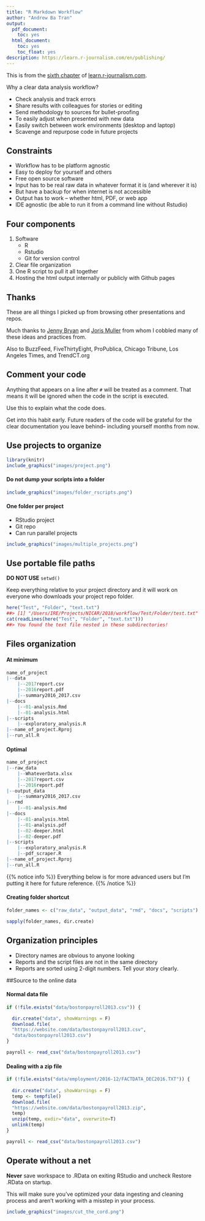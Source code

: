 ```yaml
---
title: "R Markdown Workflow"
author: "Andrew Ba Tran"
output:
  pdf_document:
    toc: yes
  html_document:
    toc: yes
    toc_float: yes
description: https://learn.r-journalism.com/en/publishing/
---
```


This is from the [sixth chapter](https://learn.r-journalism.com/en/publishing/workflow/r-projects/) of [learn.r-journalism.com](https://learn.r-journalism.com/).

Why a clear data analysis workflow?

- Check analysis and track errors
- Share results with colleagues for stories or editing
- Send methodology to sources for bullet-proofing
- To easily adjust when presented with new data
- Easily switch between work environments (desktop and laptop)
- Scavenge and repurpose code in future projects

## Constraints

- Workflow has to be platform agnostic
- Easy to deploy for yourself and others
- Free open source software
- Input has to be real raw data in whatever format it is (and wherever it is)
- But have a backup for when internet is not accessible
- Output has to work -- whether html, PDF, or web app
- IDE agnostic (be able to run it from a command line without Rstudio)

## Four components

1. Software
	* R
	* Rstudio
	* Git for version control
2. Clear file organization
3. One R script to pull it all together
4. Hosting the html output internally or publicly with Github pages


## Thanks

These are all things I picked up from browsing other presentations and repos.

Much thanks to [Jenny Bryan](https://github.com/jennybc) and [Joris Muller](http://blog.jom.link/) from whom I cobbled many of these ideas and practices from. 

Also to BuzzFeed, FiveThirtyEight, ProPublica, Chicago Tribune, Los Angeles Times, and TrendCT.org


## Comment your code

Anything that appears on a line after `#` will be treated as a comment. That means it will be ignored when the code in the script is executed.

Use this to explain what the code does. 

Get into this habit early. Future readers of the code will be grateful for the clear documentation you leave behind-- including yourself months from now.


## Use projects to organize


```r
library(knitr)
include_graphics("images/project.png")
```




#### Do not dump your scripts into a folder



```r
include_graphics("images/folder_rscripts.png")
```

#### One folder per project

- RStudio project
- Git repo
- Can run parallel projects


```r
include_graphics("images/multiple_projects.png")
```





## Use portable file paths 

**DO NOT USE** `setwd()`

Keep everything relative to your project directory and it will work on everyone who downloads your project repo folder.

```r
here("Test", "Folder", "text.txt")
##> [1] "/Users/IRE/Projects/NICAR/2018/workflow/Test/Folder/test.txt"
cat(readLines(here("Test", "Folder", "text.txt")))
##> You found the text file nested in these subdirectories!
```

## Files organization

#### At minimum

```r
name_of_project
|--data
    |--2017report.csv
    |--2016report.pdf
    |--summary2016_2017.csv
|--docs
    |--01-analysis.Rmd
    |--01-analysis.html
|--scripts
    |--exploratory_analysis.R
|--name_of_project.Rproj
|--run_all.R
```


#### Optimal

```r
name_of_project
|--raw_data
    |--WhateverData.xlsx
    |--2017report.csv
    |--2016report.pdf
|--output_data
    |--summary2016_2017.csv
|--rmd
    |--01-analysis.Rmd
|--docs
    |--01-analysis.html
    |--01-analysis.pdf
    |--02-deeper.html
    |--02-deeper.pdf
|--scripts
    |--exploratory_analysis.R
    |--pdf_scraper.R
|--name_of_project.Rproj
|--run_all.R
```

{{% notice info %}}
Everything below is for more advanced users but I'm putting it here for future reference.
{{% /notice %}}


#### Creating folder shortcut

```r
folder_names <- c("raw_data", "output_data", "rmd", "docs", "scripts")

sapply(folder_names, dir.create)
```

## Organization principles

- Directory names are obvious to anyone looking
- Reports and the script files are not in the same directory
- Reports are sorted using 2-digit numbers. Tell your story clearly.


##Source to the online data

#### Normal data file
```r
if (!file.exists("data/bostonpayroll2013.csv")) {

  dir.create("data", showWarnings = F)
  download.file(
  "https://website.com/data/bostonpayroll2013.csv",
  "data/bostonpayroll2013.csv")
}

payroll <- read_csv("data/bostonpayroll2013.csv")
```

#### Dealing with a zip file
```r
if (!file.exists("data/employment/2016-12/FACTDATA_DEC2016.TXT")) {
  
  dir.create("data", showWarnings = F)
  temp <- tempfile()
  download.file(
  "https://website.com/data/bostonpayroll2013.zip",
  temp)
  unzip(temp, exdir="data", overwrite=T)
  unlink(temp)
}

payroll <- read_csv("data/bostonpayroll2013.csv")
```

## Operate without a net

**Never** save workspace to .RData on exiting RStudio and uncheck Restore .RData on startup.

This will make sure you've optimized your data ingesting and cleaning process and aren't working with a misstep in your process.



```r
include_graphics("images/cut_the_cord.png")
```
